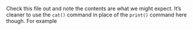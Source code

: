 ﻿Check this file out and note the contents are what we might expect. It’s
cleaner to use the `cat()` command in place of the
`print()` command here though. For example 

